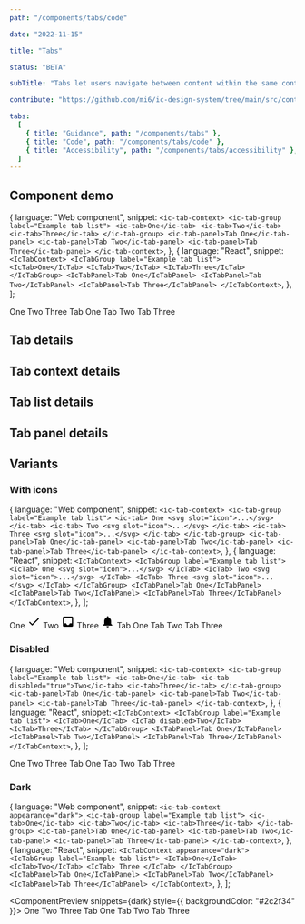 ```yaml
---
path: "/components/tabs/code"

date: "2022-11-15"

title: "Tabs"

status: "BETA"

subTitle: "Tabs let users navigate between content within the same context. Tabs organise complex layouts by moving content into multiple sections."

contribute: "https://github.com/mi6/ic-design-system/tree/main/src/content/structured/components/tabs"

tabs:
  [
    { title: "Guidance", path: "/components/tabs" },
    { title: "Code", path: "/components/tabs/code" },
    { title: "Accessibility", path: "/components/tabs/accessibility" },
  ]
---
```



## Component demo

  {
    language: "Web component",
    snippet: `<ic-tab-context>
  <ic-tab-group label="Example tab list">
    <ic-tab>One</ic-tab>
    <ic-tab>Two</ic-tab>
    <ic-tab>Three</ic-tab>
  </ic-tab-group>
  <ic-tab-panel>Tab One</ic-tab-panel>
  <ic-tab-panel>Tab Two</ic-tab-panel>
  <ic-tab-panel>Tab Three</ic-tab-panel>
</ic-tab-context>`,
  },
  {
    language: "React",
    snippet: `<IcTabContext>
  <IcTabGroup label="Example tab list">
    <IcTab>One</IcTab>
    <IcTab>Two</IcTab>
    <IcTab>Three</IcTab>
  </IcTabGroup>
  <IcTabPanel>Tab One</IcTabPanel>
  <IcTabPanel>Tab Two</IcTabPanel>
  <IcTabPanel>Tab Three</IcTabPanel>
</IcTabContext>`,
  },
];

<ComponentPreview snippets={snippets}>
  <IcTabContext>
    <IcTabGroup label="Example tab list">
      <IcTab>One</IcTab>
      <IcTab>Two</IcTab>
      <IcTab>Three</IcTab>
    </IcTabGroup>
    <IcTabPanel>Tab One</IcTabPanel>
    <IcTabPanel>Tab Two</IcTabPanel>
    <IcTabPanel>Tab Three</IcTabPanel>
  </IcTabContext>
</ComponentPreview>

## Tab details

<ComponentDetails component="ic-tab" />

## Tab context details

<ComponentDetails component="ic-tab-context" />

## Tab list details

<ComponentDetails component="ic-tab-group" />

## Tab panel details

<ComponentDetails component="ic-tab-panel" />

## Variants

### With icons

  {
    language: "Web component",
    snippet: `<ic-tab-context>
  <ic-tab-group label="Example tab list">
    <ic-tab>
      One
      <svg slot="icon">...</svg>
    </ic-tab>
    <ic-tab>
      Two
      <svg slot="icon">...</svg>
    </ic-tab>
    <ic-tab>
      Three
      <svg slot="icon">...</svg>
    </ic-tab>
  </ic-tab-group>
  <ic-tab-panel>Tab One</ic-tab-panel>
  <ic-tab-panel>Tab Two</ic-tab-panel>
  <ic-tab-panel>Tab Three</ic-tab-panel>
</ic-tab-context>`,
  },
  {
    language: "React",
    snippet: `<IcTabContext>
  <IcTabGroup label="Example tab list">
    <IcTab>
      One
      <svg slot="icon">...</svg>
    </IcTab>
    <IcTab>
      Two
      <svg slot="icon">...</svg>
    </IcTab>
    <IcTab>
      Three
      <svg slot="icon">...</svg>
    </IcTab>
  </IcTabGroup>
  <IcTabPanel>Tab One</IcTabPanel>
  <IcTabPanel>Tab Two</IcTabPanel>
  <IcTabPanel>Tab Three</IcTabPanel>
</IcTabContext>`,
  },
];

<ComponentPreview snippets={withIcons}>
  <IcTabContext>
    <IcTabGroup label="Example tab list">
      <IcTab>
        One
        <svg
          slot="icon"
          xmlns="http://www.w3.org/2000/svg"
          height="24px"
          viewBox="0 0 24 24"
          width="24px"
          fill="#000000"
        >
          <path d="M0 0h24v24H0V0z" fill="none" />
          <path d="M9 16.2L4.8 12l-1.4 1.4L9 19 21 7l-1.4-1.4L9 16.2z" />
        </svg>
      </IcTab>
      <IcTab>
        Two
        <svg
          slot="icon"
          xmlns="http://www.w3.org/2000/svg"
          height="24px"
          viewBox="0 0 24 24"
          width="24px"
          fill="#000000"
        >
          <path d="M0 0h24v24H0V0z" fill="none" />
          <path d="M19 3H4.99c-1.11 0-1.98.89-1.98 2L3 19c0 1.1.88 2 1.99 2H19c1.1 0 2-.9 2-2V5c0-1.11-.9-2-2-2zm0 12h-4c0 1.66-1.35 3-3 3s-3-1.34-3-3H4.99V5H19v10z" />
        </svg>
      </IcTab>
      <IcTab>
        Three
        <svg
          slot="icon"
          xmlns="http://www.w3.org/2000/svg"
          height="24px"
          viewBox="0 0 24 24"
          width="24px"
          fill="#000000"
        >
          <path d="M12 22c1.1 0 2-.9 2-2h-4c0 1.1.89 2 2 2zm6-6v-5c0-3.07-1.64-5.64-4.5-6.32V4c0-.83-.67-1.5-1.5-1.5s-1.5.67-1.5 1.5v.68C7.63 5.36 6 7.92 6 11v5l-2 2v1h16v-1l-2-2z" />
        </svg>
      </IcTab>
    </IcTabGroup>
    <IcTabPanel>Tab One</IcTabPanel>
    <IcTabPanel>Tab Two</IcTabPanel>
    <IcTabPanel>Tab Three</IcTabPanel>
  </IcTabContext>
</ComponentPreview>

### Disabled

  {
    language: "Web component",
    snippet: `<ic-tab-context>
  <ic-tab-group label="Example tab list">
    <ic-tab>One</ic-tab>
    <ic-tab disabled="true">Two</ic-tab>
    <ic-tab>Three</ic-tab>
  </ic-tab-group>
  <ic-tab-panel>Tab One</ic-tab-panel>
  <ic-tab-panel>Tab Two</ic-tab-panel>
  <ic-tab-panel>Tab Three</ic-tab-panel>
</ic-tab-context>`,
  },
  {
    language: "React",
    snippet: `<IcTabContext>
  <IcTabGroup label="Example tab list">
    <IcTab>One</IcTab>
    <IcTab disabled>Two</IcTab>
    <IcTab>Three</IcTab>
  </IcTabGroup>
  <IcTabPanel>Tab One</IcTabPanel>
  <IcTabPanel>Tab Two</IcTabPanel>
  <IcTabPanel>Tab Three</IcTabPanel>
</IcTabContext>`,
  },
];

<ComponentPreview snippets={disabled}>
  <IcTabContext>
    <IcTabGroup label="Example tab list">
      <IcTab>One</IcTab>
      <IcTab disabled>Two</IcTab>
      <IcTab>Three</IcTab>
    </IcTabGroup>
    <IcTabPanel>Tab One</IcTabPanel>
    <IcTabPanel>Tab Two</IcTabPanel>
    <IcTabPanel>Tab Three</IcTabPanel>
  </IcTabContext>
</ComponentPreview>

### Dark

  {
    language: "Web component",
    snippet: `<ic-tab-context appearance="dark">
  <ic-tab-group label="Example tab list">
    <ic-tab>One</ic-tab>
    <ic-tab>Two</ic-tab>
    <ic-tab>Three</ic-tab>
  </ic-tab-group>
  <ic-tab-panel>Tab One</ic-tab-panel>
  <ic-tab-panel>Tab Two</ic-tab-panel>
  <ic-tab-panel>Tab Three</ic-tab-panel>
</ic-tab-context>`,
  },
  {
    language: "React",
    snippet: `<IcTabContext appearance="dark">
  <IcTabGroup label="Example tab list">
    <IcTab>One</IcTab>
    <IcTab>Two</IcTab>
    <IcTab>
      Three
    </IcTab>
  </IcTabGroup>
  <IcTabPanel>Tab One</IcTabPanel>
  <IcTabPanel>Tab Two</IcTabPanel>
  <IcTabPanel>Tab Three</IcTabPanel>
</IcTabContext>`,
  },
];

<ComponentPreview snippets={dark} style={{ backgroundColor: "#2c2f34" }}>
  <IcTabContext appearance="dark">
    <IcTabGroup label="Example tab list">
      <IcTab>One</IcTab>
      <IcTab>Two</IcTab>
      <IcTab>Three</IcTab>
    </IcTabGroup>
    <IcTabPanel>Tab One</IcTabPanel>
    <IcTabPanel>Tab Two</IcTabPanel>
    <IcTabPanel>Tab Three</IcTabPanel>
  </IcTabContext>
</ComponentPreview>
